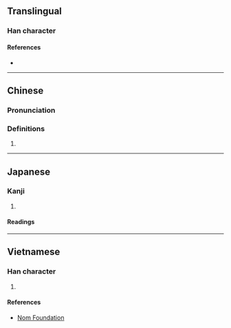 {{character info/new}}
==Translingual==

===Han character===
{{Han char|rn=9|rad=人|as=02|sn=4|four=27210|canj=OHN|ids=⿰亻几}}

====References====
* {{Han ref|kx=0091.170|dkj=00357|dj=0194.020|hdz=10109.020|uh=4EC9|ud=20169|bh=C953|bd=51539}}

----

==Chinese==
{{zh-forms}}

===Pronunciation===
{{zh-pron
|m=Zhǎng
|c=zoeng2
|mc=y
|oc=y
|ma=
|cat=pn
}}

===Definitions===
{{zh-hanzi}}

# {{surname|lang=zh}}

----

==Japanese==

===Kanji===
{{ja-kanji|grade=|rs=人02}}

# {{defn|lang=ja|sort=人02}}

====Readings====
{{ja-readings
|goon=しょう<じやう
|kanon=しょう<じやう
}}

----

==Vietnamese==

===Han character===
{{vi-hantu|[[kẻ]]|rs=人02}}

# {{defn|lang=vi|sort=人02}}

====References====
* [http://nomfoundation.org/common/nom_details.php?codepoint=4ec9 Nom Foundation]